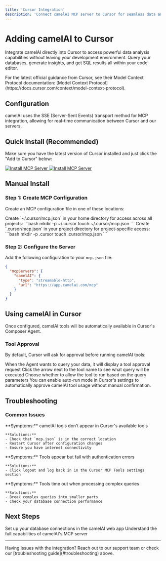 ```yaml
---
title: 'Cursor Integration'
description: 'Connect camelAI MCP server to Cursor for seamless data analysis in your code editor'
---
```


# Adding camelAI to Cursor

Integrate camelAI directly into Cursor to access powerful data analysis capabilities without leaving your development environment. Query your databases, generate insights, and get SQL results all within your code editor.

<Note>
For the latest official guidance from Cursor, see their Model Context Protocol documentation: [Model Context Protocol](https://docs.cursor.com/context/model-context-protocol).
</Note>

## Configuration

camelAI uses the SSE (Server-Sent Events) transport method for MCP integration, allowing for real-time communication between Cursor and our servers.

## Quick Install (Recommended)

Make sure you have the latest version of Cursor installed and just click the "Add to Cursor" below:

<a href="https://cursor.com/install-mcp?name=camelAI&config=eyJ0eXBlIjoic3RyZWFtYWJsZS1odHRwIiwidXJsIjoiaHR0cHM6Ly9hcHAuY2FtZWxhaS5jb20vbWNwIn0%3D">
  <img className="block dark:hidden" noZoom src="https://cursor.com/deeplink/mcp-install-dark.svg" alt="Install MCP Server" />
  <img className="hidden dark:block" noZoom src="https://cursor.com/deeplink/mcp-install-light.svg" alt="Install MCP Server" />
</a>

## Manual Install

### Step 1: Create MCP Configuration

Create an MCP configuration file in one of these locations:

<Tabs>
  <Tab title="Global">
    Create `~/.cursor/mcp.json` in your home directory for access across all projects:
    ```bash
    mkdir -p ~/.cursor
    touch ~/.cursor/mcp.json
    ```
  </Tab>
  <Tab title="Project-Specific">
    Create `.cursor/mcp.json` in your project directory for project-specific access:
    ```bash
    mkdir -p .cursor
    touch .cursor/mcp.json
    ```
  </Tab>
</Tabs>

### Step 2: Configure the Server

Add the following configuration to your `mcp.json` file:

```json
{
  "mcpServers": {
    "camelAI": {
      "type": "streamable-http",
      "url": "https://app.camelai.com/mcp"
    }
  }
}
```

## Using camelAI in Cursor

Once configured, camelAI tools will be automatically available in Cursor's Composer Agent.

### Tool Approval

By default, Cursor will ask for approval before running camelAI tools:

<Steps>
  <Step title="Tool Request">
    When the Agent wants to query your data, it will display a tool approval request
  </Step>
  <Step title="Review Parameters">
    Click the arrow next to the tool name to see what query will be executed
  </Step>
  <Step title="Approve or Deny">
    Choose whether to allow the tool to run based on the query parameters
  </Step>
</Steps>

<Tip>
You can enable auto-run mode in Cursor's settings to automatically approve camelAI tool usage without manual confirmation.
</Tip>

## Troubleshooting

### Common Issues

<AccordionGroup>
  <Accordion title="Server Not Connecting">
    **Symptoms:** camelAI tools don't appear in Cursor's available tools

    **Solutions:**
    - Check that `mcp.json` is in the correct location
    - Restart Cursor after configuration changes
    - Ensure you have internet connectivity
  </Accordion>

  <Accordion title="Authentication Errors">
    **Symptoms:** Tools appear but fail with authentication errors

    **Solutions:**
    - Click logout and log back in in the Cursor MCP Tools settings section
  </Accordion>

  <Accordion title="Timeout Issues">
    **Symptoms:** Tools time out when processing complex queries

    **Solutions:**
    - Break complex queries into smaller parts
    - Check your database connection performance
  </Accordion>
</AccordionGroup>

## Next Steps

<CardGroup cols={2}>
  <Card title="Connect Data Sources" icon="database" href="/app/introduction">
    Set up your database connections in the camelAI web app
  </Card>
  <Card title="Learn More About MCP" icon="book" href="/mcp/introduction">
    Understand the full capabilities of camelAI's MCP server
  </Card>
</CardGroup>

---

<Note>
Having issues with the integration? Reach out to our support team or check our [troubleshooting guide](#troubleshooting) above.
</Note> 